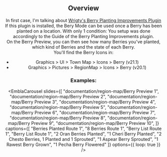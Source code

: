 <Header title="Berry Icons and Preview"/>

## Overview
In first case, I'm talking about [Wrigty's Berry Planting Improvements Plugin](https://eeveeexpo.com/resources/1410/
)
<br/>
If this plugin is installed, the Bery Mode can be used once a Berry has been planted on a location. With only 1 condition: You setup was done accordingly to the Guide of the Berry Planting Improvements plugin. 
<br/>
On the Berry Preview, you can then see how many Berries you've planted, which kind of Berries and the state of each Berry.
<br/>
You'll find the Berry Icons in:
- Graphics > UI > Town Map > Icons > Berry (v21.1)
- Graphics > Pictures > RegionMap > Icons > Berry (v20.1)

### Examples:
<EmblaCarousel
  slides={[
    "documentation/region-map/Berry Preview 1",
    "documentation/region-map/Berry Preview 2",
    "documentation/region-map/Berry Preview 3",
    "documentation/region-map/Berry Preview 4",
    "documentation/region-map/Berry Preview 5",
    "documentation/region-map/Berry Preview 6",
    "documentation/region-map/Berry Preview 7",
    "documentation/region-map/Berry Preview 8",
    "documentation/region-map/Berry Preview 9",
    "documentation/region-map/Berry Preview 10",
  ]}
  captions={[
    "Berries Planted Route 1",
    "8 Berries Route 1",
    "Berry List Route 1",
    "Berry List Route 1",
    "2 Oran Berries Planted",
    "1 Cheri Berry Planted",
    "2 Chesto Berries, 1 Planted and 1 Sprouted",
    "1 Aspear Berry Sprouted",
    "1 Rawest Berry Grown",
    "1 Pecha Berry Flowered"
  ]}
  options={{ loop: true }}
/>
